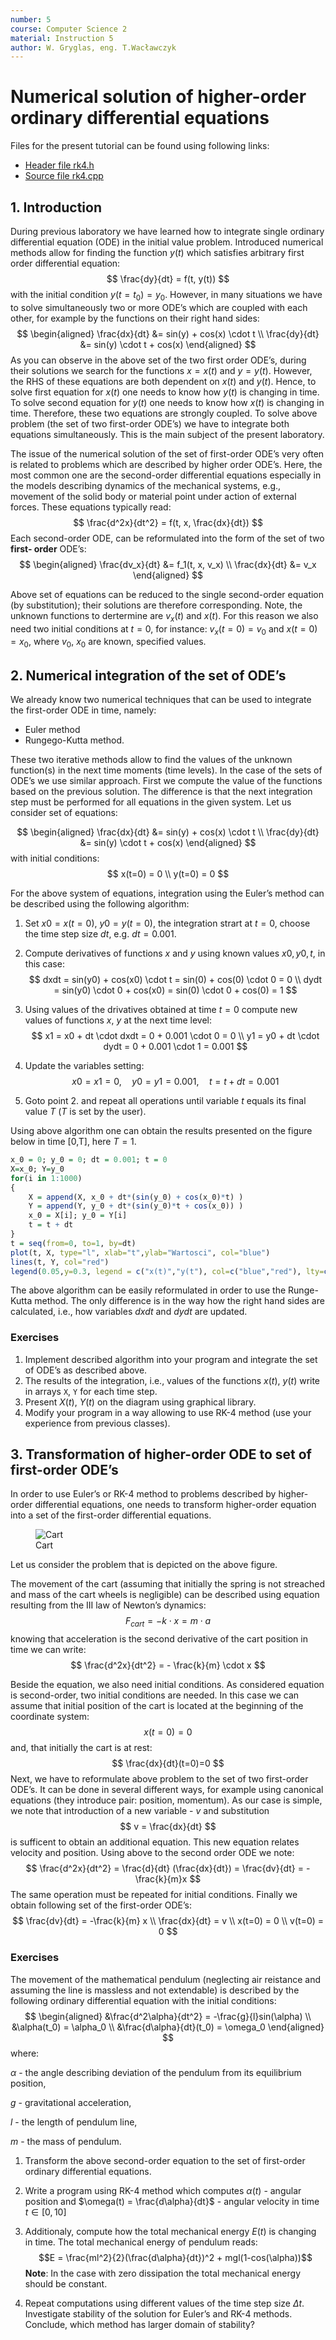 ```yaml
---
number: 5
course: Computer Science 2
material: Instruction 5
author: W. Gryglas, eng. T.Wacławczyk
---
```


# Numerical solution of higher-order ordinary differential equations
Files for the present tutorial can be found using following links:

 - [Header file rk4.h](http://ccfd.github.io/courses/code/info2/rk4.h)
 - [Source file rk4.cpp](http://ccfd.github.io/courses/code/info2/rk4.cpp)


## 1. Introduction

During previous laboratory we have learned how to integrate single ordinary
differential equation (ODE) in the initial value problem. Introduced numerical methods
allow for finding the function $y(t)$ which satisfies arbitrary first order differential equation:
$$ \frac{dy}{dt} = f(t, y(t)) $$
with the initial condition $y(t=t_0)=y_0$.
However, in many situations we have to solve simultaneously two or more ODE's which are coupled with each other, for example by the functions on their right hand sides:
$$ 
\begin{aligned}
\frac{dx}{dt} &= sin(y) + cos(x) \cdot t \\
\frac{dy}{dt} &= sin(y) \cdot t + cos(x)
\end{aligned}
$$
As you can observe in the above set of the two first order ODE's, during their solutions we search for the functions $x=x(t)$ and $y=y(t)$. However, the RHS of these equations are both dependent on $x(t)$ and $y(t)$. Hence, to solve first equation for $x(t)$ one needs to know how $y(t)$ is changing in time. To solve second equation for $y(t)$ one needs to know how $x(t)$ is changing in time. Therefore, these two equations are strongly coupled.
To solve above problem (the set of two first-order ODE's) we have to integrate both equations simultaneously. This is the main subject of the present laboratory. 

The issue of the numerical solution of the set of first-order ODE's very often is related to problems which are described by higher order ODE's. Here, the most common one are the second-order differential equations especially in the models describing dynamics of the mechanical systems, e.g., movement of the solid body or material point under action of  external forces. These equations typically read: 
$$ \frac{d^2x}{dt^2} = f(t, x, \frac{dx}{dt}) $$
Each second-order ODE, can be reformulated into the form of the set of two **first- order** ODE's:
$$ 
\begin{aligned}
\frac{dv_x}{dt} &= f_1(t, x, v_x) \\
\frac{dx}{dt} &= v_x
\end{aligned}
$$

Above set of equations can be reduced to the single second-order equation (by substitution); their solutions are therefore corresponding. Note, the unknown functions to dertermine are $v_x(t)$ and $x(t)$. For this reason we also need two initial conditions at $t=0$, for instance: \qquad $v_x(t=0)=v_0$ and $x(t=0)=x_0$, where $v_0$, $x_0$ are known, specified values.



## 2. Numerical integration of the set of ODE's
We already know two numerical techniques that can be used to integrate
the first-order ODE in time, namely:

- Euler method
- Rungego-Kutta method.

These two iterative methods allow to find the values of the unknown function(s) 
in the next time moments (time levels). In the case of the sets of ODE's we use similar
approach. First we compute the value of the functions based on the previous solution.
The difference is that the next integration step must be performed for all equations
in the given system. Let us consider set of equations:

$$ 
\begin{aligned}
\frac{dx}{dt} &= sin(y) + cos(x) \cdot t \\
\frac{dy}{dt} &= sin(y) \cdot t + cos(x)
\end{aligned}
$$
with initial conditions:
$$
x(t=0) = 0 \\
y(t=0) = 0
$$

For the above system of equations, integration using the Euler's method can be described using the following algorithm:

1. Set $x0 = x(t=0)$, $y0 = y(t=0)$, the integration strart at $t=0$, choose the time step size $dt$, e.g. $dt = 0.001$.

2. Compute derivatives of functions $x$ and $y$ using known values $x0, y0, t$,
in this case:
$$
dxdt = sin(y0) + cos(x0) \cdot t = sin(0) + cos(0) \cdot 0 = 0 \\
dydt = sin(y0) \cdot 0 + cos(x0) = sin(0) \cdot 0 + cos(0) = 1
$$
3. Using values of the drivatives obtained at time $t=0$ compute new values of functions $x$, $y$ at the next time level:
$$
x1 = x0 + dt  \cdot  dxdt = 0 + 0.001 \cdot 0 = 0 \\
y1 = y0 + dt  \cdot  dydt = 0 + 0.001 \cdot 1 = 0.001
$$
4. Update the variables setting:
$$
x0 = x1 = 0, \quad
y0 = y1 = 0.001, \quad
t = t + dt = 0.001
$$
5. Goto point 2. and repeat all operations until variable $t$ equals its final value $T$
($T$ is set by the user).

Using above algorithm one can obtain the results presented on the figure below in time [0,T], here $T=1$.

```r
x_0 = 0; y_0 = 0; dt = 0.001; t = 0
X=x_0; Y=y_0
for(i in 1:1000)
{
    X = append(X, x_0 + dt*(sin(y_0) + cos(x_0)*t) )
    Y = append(Y, y_0 + dt*(sin(y_0)*t + cos(x_0)) )
    x_0 = X[i]; y_0 = Y[i]
    t = t + dt
}
t = seq(from=0, to=1, by=dt)
plot(t, X, type="l", xlab="t",ylab="Wartosci", col="blue")
lines(t, Y, col="red")
legend(0.05,y=0.3, legend = c("x(t)","y(t"), col=c("blue","red"), lty=c(1,1), cex=1.2)
```

The above algorithm can be easily reformulated in order to use the Runge-Kutta method.
The only difference is in the way how the right hand sides are calculated, i.e., how
variables $dxdt$ and $dydt$ are updated.

### Exercises

1. Implement described algorithm into your program and integrate the set of ODE's as described above.
2. The results of the integration, i.e., values of the functions $x(t)$, $y(t)$ write
in arrays `X`, `Y` for each time step.
3. Present $X(t)$, $Y(t)$ on the diagram using graphical library.
4. Modify your program in a way allowing to use RK-4 method (use your experience from
previous classes).


## 3. Transformation of higher-order ODE to set of first-order ODE's

In order to use Euler's or RK-4 method to problems described by higher-order differential equations, one needs to transform higher-order equation into a set of the first-order differential equations.


![Cart](figures/info2/inst5/carriage.png "Problem do rozwiązania")

Let us consider the problem that is depicted on the above figure.

The movement of the cart (assuming that initially the spring is not streached and mass
of the cart wheels is negligible) can be described using equation resulting from the III law of Newton's dynamics:
$$ F_{cart} = - k\cdot x = m \cdot a$$
knowing that acceleration is the second derivative of the cart position in time
we can write:
$$ \frac{d^2x}{dt^2} = - \frac{k}{m} \cdot x $$

Beside the equation, we also need initial conditions. As considered equation is second-order, two initial conditions are needed. In this case we can assume that initial position
of the cart is located at the beginning of the coordinate system:
$$ x(t=0) = 0 $$
and, that  initially the cart is at rest:
$$ \frac{dx}{dt}(t=0)=0 $$
Next, we have to reformulate above problem to the set of two first-order ODE's.
It can be done in several different ways, for example using canonical equations
(they introduce pair: position, momentum). As our case is simple, we note that introduction of a new variable - $v$ and substitution
$$ v = \frac{dx}{dt} $$
is sufficent to obtain an additional equation. This new equation relates velocity
and position. Using above to the second order ODE we note:
$$ \frac{d^2x}{dt^2} = \frac{d}{dt} (\frac{dx}{dt}) = \frac{dv}{dt} = -\frac{k}{m}x $$
The same operation must be repeated for initial conditions. Finally we obtain following
set of the first-order ODE's:
$$
\frac{dv}{dt} = -\frac{k}{m} x \\
\frac{dx}{dt} = v \\
x(t=0) = 0 \\
v(t=0) = 0
$$

### Exercises

The movement of the mathematical pendulum (neglecting air reistance and assuming the line is massless and not extendable) is described by the following ordinary differential equation with the initial conditions:
$$
\begin{aligned}
&\frac{d^2\alpha}{dt^2} = -\frac{g}{l}sin(\alpha) \\
&\alpha(t_0) = \alpha_0 \\
&\frac{d\alpha}{dt}(t_0) = \omega_0
\end{aligned}
$$
where:

$\alpha$ - the angle describing deviation of the pendulum from its equilibrium position,

$g$ - gravitational acceleration,

$l$ - the length of pendulum line,

$m$ - the mass of pendulum.

1. Transform the above second-order equation to the set of first-order ordinary differential equations.

2. Write a program using RK-4 method which computes $\alpha(t)$ - angular position and $\omega(t) = \frac{d\alpha}{dt}$ - angular velocity in time $t \in \left[0,10\right]$

3. Additionaly, compute how the total mechanical energy $E(t)$ is changing in time.
The total mechanical energy of pendulum reads:
$$E = \frac{ml^2}{2}(\frac{d\alpha}{dt})^2 + mgl(1-cos(\alpha))$$
**Note**: In the case with zero dissipation the total mechanical energy should be constant.
4. Repeat computations using different values of the time step size $\Delta t$.
   Investigate stability of the solution for Euler's and RK-4 methods. Conclude,
   which method has larger domain of stability?
